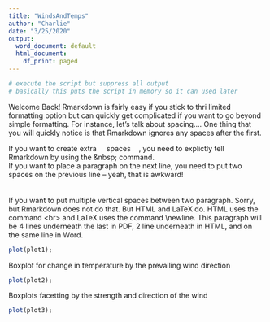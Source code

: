 ```yaml
---
title: "WindsAndTemps"
author: "Charlie"
date: "3/25/2020"
output:
  word_document: default
  html_document:
    df_print: paged
---
```


```r
# execute the script but suppress all output
# basically this puts the script in memory so it can used later
```

Welcome Back! 
Rmarkdown is fairly easy if you stick to thri limited formatting option but can quickly get complicated if you want to go beyond simple formatting. For instance, let's talk about spacing.... 
One    thing    that   you   will    quickly notice is that Rmarkdown ignores any spaces after the first.





If you want to create extra &nbsp;&nbsp;&nbsp; spaces &nbsp;&nbsp;&nbsp;, you need to explictly tell Rmarkdown by using the \&nbsp; command.  
If you want to place a paragraph on the next line, you need to put two spaces on the previous line -- yeah, that is awkward!
\newline \newline \newline \newline \newline
<br> <br> <br>
If you want to put multiple vertical spaces between two paragraph.  Sorry, but Rmarkdown does not do that.  But HTML and LaTeX do.  HTML uses the command \<br\> and LaTeX uses the command \\newline.  This paragraph will be 4 lines underneath the last in PDF, 2 line underneath in HTML, and on the same line in Word.

```r
plot(plot1);
```

Boxplot for change in temperature by the prevailing wind direction

```r
plot(plot2);
```

Boxplots facetting by the strength and direction of the wind

```r
plot(plot3);
```